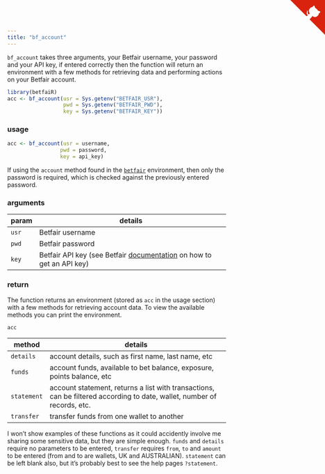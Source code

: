 ```yaml
---
title: "bf_account"
---
```


`bf_account` takes three arguments, your Betfair username, your password and your API key, if entered correctly then the function will return an environment with a few methods for retrieving data and performing actions on your Betfair account.

```r
library(betfaiR)
acc <- bf_account(usr = Sys.getenv("BETFAIR_USR"),
                  pwd = Sys.getenv("BETFAIR_PWD"),
                  key = Sys.getenv("BETFAIR_KEY"))
```

### usage

```r
acc <- bf_account(usr = username,
                 pwd = password,
                 key = api_key)
```

If using the `account` method found in the [`betfair`](betfair.html) environment, then only the password is required, which is checked against the previously entered password.

### arguments

param | details
------|-------------------------------------------------------------------------
`usr` | Betfair username
`pwd` | Betfair password
`key` | Betfair API key (see Betfair [documentation](https://api.developer.betfair.com/services/webapps/docs/display/1smk3cen4v3lu3yomq5qye0ni/Application+Keys) on how to get an API key)

### return

The function returns an environment (stored as `acc` in the usage section) with a few methods for retrieving account data.  To view the available methods you can print the environment.

```r
acc
```

method | details
------|-------------------------------------------------------------------------
`details` | account details, such as first name, last name, etc
`funds` | account funds, available to bet balance, exposure, points balance, etc
`statement` | account statement, returns a list with transactions, can be filtered according to date, wallet, number of records, etc.
`transfer` | transfer funds from one wallet to another

I won't show examples of these functions as it could accidently involve me sharing some sensitive data, but they are simple enough.  `funds` and `details` require no parameters to be entered, `transfer` requires `from`, `to` and `amount` to be entered (from and to are wallets, UK and AUSTRALIAN).  `statement` can be left blank also, but it's probably best to see the help pages `?statement`.


<a href="https://github.com/durtal/betfaiR" class="github-corner"><svg width="80" height="80" viewBox="0 0 250 250" style="fill:#d9230f; color:#fcfcfc; position: absolute; top: 0; border: 0; right: 0;"><path d="M0,0 L115,115 L130,115 L142,142 L250,250 L250,0 Z"></path><path d="M128.3,109.0 C113.8,99.7 119.0,89.6 119.0,89.6 C122.0,82.7 120.5,78.6 120.5,78.6 C119.2,72.0 123.4,76.3 123.4,76.3 C127.3,80.9 125.5,87.3 125.5,87.3 C122.9,97.6 130.6,101.9 134.4,103.2" fill="currentColor" style="transform-origin: 130px 106px;" class="octo-arm"></path><path d="M115.0,115.0 C114.9,115.1 118.7,116.5 119.8,115.4 L133.7,101.6 C136.9,99.2 139.9,98.4 142.2,98.6 C133.8,88.0 127.5,74.4 143.8,58.0 C148.5,53.4 154.0,51.2 159.7,51.0 C160.3,49.4 163.2,43.6 171.4,40.1 C171.4,40.1 176.1,42.5 178.8,56.2 C183.1,58.6 187.2,61.8 190.9,65.4 C194.5,69.0 197.7,73.2 200.1,77.6 C213.8,80.2 216.3,84.9 216.3,84.9 C212.7,93.1 206.9,96.0 205.4,96.6 C205.1,102.4 203.0,107.8 198.3,112.5 C181.9,128.9 168.3,122.5 157.7,114.1 C157.9,116.9 156.7,120.9 152.7,124.9 L141.0,136.5 C139.8,137.7 141.6,141.9 141.8,141.8 Z" fill="currentColor" class="octo-body"></path></svg></a><style>.github-corner:hover .octo-arm{animation:octocat-wave 560ms ease-in-out}@keyframes octocat-wave{0%,100%{transform:rotate(0)}20%,60%{transform:rotate(-25deg)}40%,80%{transform:rotate(10deg)}}@media (max-width:500px){.github-corner:hover .octo-arm{animation:none}.github-corner .octo-arm{animation:octocat-wave 560ms ease-in-out}}</style>
